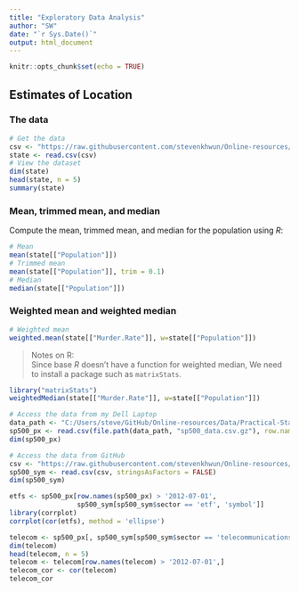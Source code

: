 ```yaml
---
title: "Exploratory Data Analysis"
author: "SW"
date: "`r Sys.Date()`"
output: html_document
---
```


```r
knitr::opts_chunk$set(echo = TRUE)
```

## Estimates of Location

### The data


```r
# Get the data
csv <- "https://raw.githubusercontent.com/stevenkhwun/Online-resources/refs/heads/main/Data/Practical-Statistics/state.csv"
state <- read.csv(csv)
# View the dataset
dim(state)
head(state, n = 5)
summary(state)
```

### Mean, trimmed mean, and median

Compute the mean, trimmed mean, and median for the population using _R_:

```r
# Mean
mean(state[["Population"]])
# Trimmed mean
mean(state[["Population"]], trim = 0.1)
# Median
median(state[["Population"]])
```

### Weighted mean and weighted median

```r
# Weighted mean
weighted.mean(state[["Murder.Rate"]], w=state[["Population"]])
```

> Notes on R:<br>
  Since base _R_ doesn't have a function for weighted median, We need to install a package such as `matrixStats`.

```r
library("matrixStats")
weightedMedian(state[["Murder.Rate"]], w=state[["Population"]])
```


```r
# Access the data from my Dell Laptop
data_path <- "C:/Users/steve/GitHub/Online-resources/Data/Practical-Statistics"
sp500_px <- read.csv(file.path(data_path, "sp500_data.csv.gz"), row.names = 1)
dim(sp500_px)
```

```r
# Access the data from GitHub
csv <- "https://raw.githubusercontent.com/stevenkhwun/Online-resources/refs/heads/main/Data/Practical-Statistics/sp500_sectors.csv"
sp500_sym <- read.csv(csv, stringsAsFactors = FALSE)
dim(sp500_sym)
```


```r
etfs <- sp500_px[row.names(sp500_px) > '2012-07-01',
                 sp500_sym[sp500_sym$sector == 'etf', 'symbol']]
library(corrplot)
corrplot(cor(etfs), method = 'ellipse')
```

```r
telecom <- sp500_px[, sp500_sym[sp500_sym$sector == 'telecommunications_services', 'symbol']]
dim(telecom)
head(telecom, n = 5)
telecom <- telecom[row.names(telecom) > '2012-07-01',]
telecom_cor <- cor(telecom)
telecom_cor
```